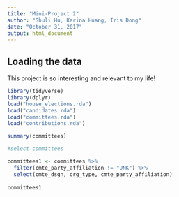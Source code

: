 ```yaml
---
title: "Mini-Project 2"
author: "Shuli Hu, Karina Huang, Iris Dong"
date: "October 31, 2017"
output: html_document
---
```



## Loading the data

This project is so interesting and relevant to my life!

```r
library(tidyverse)
library(dplyr)
load("house_elections.rda")
load("candidates.rda")
load("committees.rda")
load("contributions.rda")

summary(committees)
```

```r
#select committees

committees1 <- committees %>%
  filter(cmte_party_affiliation != "UNK") %>%
  select(cmte_dsgn, org_type, cmte_party_affiliation) 
  
committees1


```




